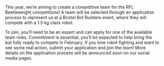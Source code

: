 This year, we’re aiming to create a competitive team for the RFL Beetleweight competitions! A team will be selected through an application process to represent us at a Bristol Bot Builders event, where they will compete with a 1.5 kg class robot.

To join, you’ll need to be an expert and can apply for one of the available team roles. Commitment is essential, you’ll be expected to help bring the bot fully ready to compete in February. If you love robot fighting and want to see some real action, submit your application and join the team! More details on the application process will be announced soon on our social media pages.
